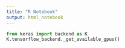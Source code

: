 ```yaml
---
title: "R Notebook"
output: html_notebook
---
```


```python
from keras import backend as K
K.tensorflow_backend._get_available_gpus()
```
